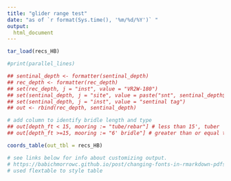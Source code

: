 ```yaml
---
title: "glider range test"
date: "as of `r format(Sys.time(), '%m/%d/%Y')` "
output:
  html_document
---
```


<style type="text/css">

h1.title {
	font-size: 34px;
	text-align: center;
	}
	
h4.date {
   font-size: 18px;
   text-align: center;
   }
   	
</style>

```r

tar_load(recs_HB)

#print(parallel_lines)

## sentinal_depth <- formatter(sentinal_depth)
## rec_depth <- formatter(rec_depth)
## set(rec_depth, j = "inst", value = "VR2W-180")
## set(sentinal_depth, j = "site", value = paste("snt", sentinal_depth$id, sep = "-"))
## set(sentinal_depth, j = "inst", value = "sentinal tag")
## out <- rbind(rec_depth, sentinal_depth)

# add column to identify bridle length and type
## out[depth_ft < 15, mooring := "tube/rebar"] # less than 15', tuber
## out[depth_ft >=15, mooring := "6' bridle"] # greater than or equal to 15', 6' bridle

coords_table(out_tbl = recs_HB)

# see links below for info about customizing output.
# https://babichmorrowc.github.io/post/changing-fonts-in-rmarkdown-pdfs/
# used flextable to style table

```


